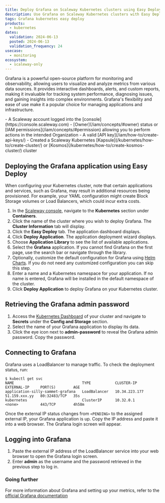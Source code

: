```yaml
---
title: Deploy Grafana on Scaleway Kubernetes clusters using Easy Deploy
description: Use Grafana on Scaleway Kubernetes clusters with Easy Deploy. Unlock data visualization power and follow our step-by-step instructions for deployment and management.
tags: Grafana kubernetes easy deploy
products:
  - kubernetes
dates:
  validation: 2024-06-13
  posted: 2024-06-13
  validation_frequency: 24
usecase:
  - monitoring
ecosystem:
  - scaleway-only
---
```



Grafana is a powerful open-source platform for monitoring and observability, allowing users to visualize and analyze metrics from various data sources.
It provides interactive dashboards, alerts, and custom reports, making it invaluable for tracking system performance, diagnosing issues, and gaining insights into complex environments.
Grafana's flexibility and ease of use make it a popular choice for managing applications and infrastructure.

<Requirements />
- A Scaleway account logged into the [console](https://console.scaleway.com)
- [Owner](/iam/concepts/#owner) status or [IAM permissions](/iam/concepts/#permission) allowing you to perform actions in the intended Organization
- A valid [API key](/iam/how-to/create-api-keys/)
- Created a Scaleway Kubernetes [Kapsule](/kubernetes/how-to/create-cluster/) or [Kosmos](/kubernetes/how-to/create-kosmos-cluster/) cluster

## Deploying the Grafana application using Easy Deploy

<Message type="important">
When configuring your Kubernetes cluster, note that certain applications and services, such as Grafana, may result in additional resources being provisioned.
For example, your YAML configuration might create Block Storage volumes or Load Balancers, which could incur extra costs.
</Message>

1. In the [Scaleway console](https://console.scaleway.com/), navigate to the **Kubernetes** section under **Containers**.
2. Click the name of the cluster where you wish to deploy Grafana. The **Cluster Information** tab will display.
3. Click the **Easy Deploy** tab. The application dashboard displays.
4. Click **Deploy Application**. The application deployment wizard displays.
5. Choose **Application Library** to see the list of available applications.
6. Select the **Grafana** application.
    <Message type="tip">
        If you cannot find Grafana on the first page, use the search bar or navigate through the library.
    </Message>
7. Optionally, customize the default configuration for Grafana using [Helm Charts](/tutorials/kubernetes-package-management-helm/). If you do not need any customized configuration you can skip this step.
8. Enter a name and a Kubernetes namespace for your application. If no name is entered, Grafana will be installed in the default namespace of the cluster.
9. Click **Deploy Application** to deploy Grafana on your Kubernetes cluster.

## Retrieving the Grafana admin password

1. Access the [Kubernetes Dashboard](/kubernetes/how-to/access-kubernetes-dashboard/) of your cluster and navigate to **Secrets** under the **Config and Storage** section.
2. Select the name of your Grafana application to display its data.
3. Click the eye icon next to **admin-password** to reveal the Grafana admin password. Copy the password.

## Connecting to Grafana

Grafana uses a LoadBalancer to manage traffic. To check the deployment status, run:

```
$ kubectl get svc
NAME                               TYPE           CLUSTER-IP      EXTERNAL-IP     PORT(S)        AGE
application-silly-sammet-grafana   LoadBalancer   10.34.223.177   51.159.xxx.yy   80:32483/TCP   35s
kubernetes                         ClusterIP      10.32.0.1       <none>          443/TCP        4h58m
```

Once the external IP status changes from `<PENDING>` to the assigned external IP, your Grafana application is up. Copy the IP address and paste it into a web browser. The Grafana login screen will appear.

## Logging into Grafana

1. Paste the external IP address of the LoadBalancer service into your web browser to open the Grafana login screen.
2. Enter **admin** as the username and the password retrieved in the previous step to log in.

### Going further

For more information about Grafana and setting up your metrics, refer to the [official Grafana documentation](https://grafana.com/docs/grafana/latest/)